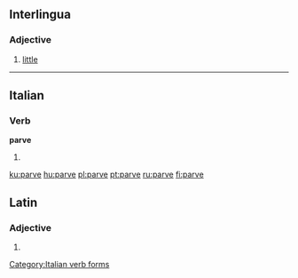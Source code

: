 ==Interlingua==
===Adjective===
{{infl|ia|adjective}}
# [[little]]

----

==Italian==

===Verb===
'''parve'''

# {{form of|[[third-person|Third-person]] [[singular]] [[past historic]]|[[parere#Italian|parere]]|lang=Italian}}

[[Category:Italian verb forms]]

[[ku:parve]]
[[hu:parve]]
[[pl:parve]]
[[pt:parve]]
[[ru:parve]]
[[fi:parve]]

==Latin==
===Adjective===
{{la-adj-form|parve}}

# {{inflection of|parvus|parvus|voc|m||s|lang=la}}